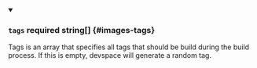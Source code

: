 
<details className="config-field" data-expandable="false" open>
<summary>

### `tags` <span className="config-field-required" data-required="false">required</span> <span className="config-field-type">string[]</span> <span className="config-field-default"></span> <span className="config-field-enum"></span> {#images-tags}

Tags is an array that specifies all tags that should be build during the build process. If this is empty, devspace will generate a random tag.

</summary>



</details>
